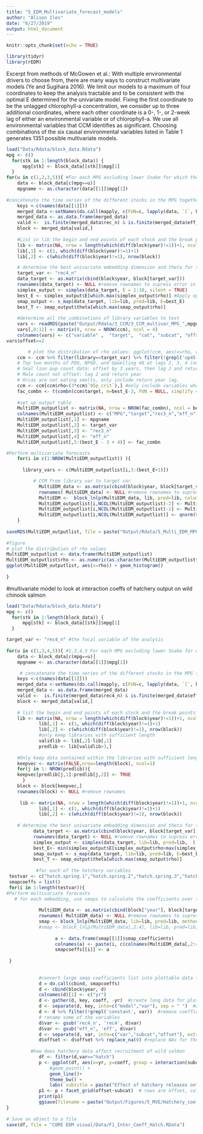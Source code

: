 ```yaml
---
title: "5_EDM_Multivariate_forecast_models"
author: "Alison Iles"
date: "6/27/2019"
output: html_document
---
```


```r
knitr::opts_chunk$set(echo = TRUE)

library(tidyr)
library(rEDM)

```

Excerpt from methods of McGowen et al.: With multiple environmental drivers to choose from, there are many ways to construct multivariate models (Ye and Sugihara 2016). We limit our models to a maximum of four coordinates to keep
the analysis tractable and to be consistent with the optimal E determined for the univariate model. Fixing the
first coordinate to be the unlagged chlorophyll-a concentration, we consider up to three additional coordinates, where each other coordinate is a 0-, 1-, or 2-week lag of either an environmental variable or of chlorophyll-a. We use all environmental variables that CCM identifies as significant. Choosing combinations of the six causal environmental variables listed in Table 1 generates 1351 possible multivariate models.

```r
load("Data/Rdata/block_data.Rdata")  
mpg <- c() 
  for(stk in 1:length(block_data)) { 
      mpg[stk] <- block_data[[stk]]$mpg[1]
  } 
for(u in c(1,2,3,5)){ #For each MPG excluding lower Snake for which there is only one stock
    data <- block_data[c(mpg==u)]
    mpgname <- as.character(data[[1]]$mpg[1])
    
#concatenate the time series of the different stocks in the MPG together
    keys <-c(names(data[[1]]))
    merged_data <-setNames(do.call(mapply, c(FUN=c, lapply(data, `[`, keys))), keys)
    merged_data <- as.data.frame(merged_data)
    valid <-  is.finite(merged_data$rec_n) & is.finite(merged_data$eff_n)
    block <- merged_data[valid,]  
    
    #List in lib the begin and end points of each stock and the break points within stocks
    lib <- matrix(NA, nrow = length(which(diff(block$year)!=1))+1, ncol = 2)
    lib[,1] <- c(1, which(diff(block$year)!=1)+1)
    lib[,2] <- c(which(diff(block$year)!=1), nrow(block))

    # determine the best univariate embedding dimension and theta for the target variable (total recruitment)
    target_var <- "rec4_n"
    data_target <- as.matrix(cbind(block$year, block[target_var]))
    rownames(data_target) <- NULL #remove rownames to supress error in CCM: NAs introduced by coersion
    simplex_output <- simplex(data_target, E = 1:10, silent = TRUE)
    best_E <- simplex_output$E[which.max(simplex_output$rho)] #Apply optimal E that maximizes rho to the following CCM...
    smap_output <- s_map(data_target, lib=lib, pred=lib, E=best_E) 
    best_T <- smap_output$theta[which.max(smap_output$rho)] 
            
    #determine all the combinations of library variables to test        
    vars <- readRDS(paste("Output/Rdata/3_CCM/3_CCM_multivar_MPG_",mpgname,".RDS", sep = ""))
    vars[,9:12] <- matrix(0, nrow = NROW(ccm), ncol = 4)
    colnames(vars) <- c("variable" ,  "target",  "cat", "subcat", "offset", "rho",  "N",  "95p_crit", "rec3 vars", "rec4 vars", "rec5 vars", "Total rec vars")
vars$offset==2

        # plot the distribution of rho values: ggplot(ccm, aes(x=rho, color=library)) + geom_histogram(fill="white")
    ccm <- ccm %>% filter(library==target_var) %>% filter(!grepl('up45', env_fac)) #focus on total recruits and remove upwelling at 45 degrees
    # Top two months of PDO, NPGO, and Upwelling 48 at lags 2, 3, 4 (only for rec4 and rec5), and 5 (only for rec5)
    # Seal lion pup count data: offset by 3 years, then lag 2 and return year
    # Male count not offset: lag 2 and return year
    # Orcas are not eating smolts, only include return year lag.
    ccm <- ccm[ccm$rho>(3*ccm$`95p_crit`),] #only include variables whose CCM rho was 2* the critical value
    fac_combn <- t(combn(ccm$target, m=best_E-3, FUN = NULL, simplify = TRUE))  # Generate all combinations of variables in sets the size of the embedding dimension minus 2 because recruits 3 and the number of effective spawners are included by default. 
    
    #set up output table
    MultiEDM_outputlist <- matrix(NA, nrow = NROW(fac_combn), ncol = best_E + 4)
    colnames(MultiEDM_outputlist) <- c("MPG","target","rec3_n","eff_n","library1","library2","library3","library4","library5","library6","library7", "rho", "N", "95p_crit")
    MultiEDM_outputlist[,1] <- mpgname
    MultiEDM_outputlist[,2] <- target_var
    MultiEDM_outputlist[,3] <- "rec3_n"  
    MultiEDM_outputlist[,4] <- "eff_n"    
    MultiEDM_outputlist[,5:(best_E - 3 + 4)] <- fac_combn    

#Perform multivariate forecasts
    for(i in c(1:NROW(MultiEDM_outputlist)) ){  
    
      library_vars <- c(MultiEDM_outputlist[i,3:(best_E+1)])

          # CCM from library var to target var   
            MultiEDM_data <- as.matrix(cbind(block$year, block[target_var], block[library_vars]))
            rownames( MultiEDM_data) <- NULL #remove rownames to supress error in CCM: NAs introduced by coersion
            MultiEDM <-  block_lnlp(MultiEDM_data, lib, pred=lib, columns = library_vars, target_column = target_var, method = c("s-map"), theta=best_T, silent = TRUE, first_column_time = TRUE)
            MultiEDM_outputlist[i,NCOL(MultiEDM_outputlist)-2] <- MultiEDM$rho
            MultiEDM_outputlist[i,NCOL(MultiEDM_outputlist)-1] <- MultiEDM$num_pred
            MultiEDM_outputlist[i,NCOL(MultiEDM_outputlist)] <- qnorm(0.95, sd = 1/sqrt(MultiEDM$num_pred - 3)) #qnorm is used to look up percentiles of the standard normal distribution. The 0.95 quantile is the 95th percentile. qnorm produces the boundary value that the rho needs to be greater than. 
    }
    
saveRDS(MultiEDM_outputlist, file = paste("Output/Rdata/5_Multi_EDM_MPG_",mpgname,".RDS", sep = ""), compress = FALSE)
    
#figure
# plot the distribution of rho values
MultiEDM_outputlist <- data.frame(MultiEDM_outputlist)
MultiEDM_outputlist$rho <- as.numeric(as.character(MultiEDM_outputlist$rho))
ggplot(MultiEDM_outputlist, aes(x=rho)) + geom_histogram()
      
}
```



#multivariate model to look at interaction coeffs of hatchery output on wild chinook salmon
```R
load("Data/Rdata/block_data.Rdata")  
mpg <- c() 
  for(stk in 1:length(block_data)) { 
      mpg[stk] <- block_data[[stk]]$mpg[1]
  } 

target_var <- "rec4_n" #the focal variable of the analysis
  
for(u in c(1,3,4,5)){ #1,3,4,5 For each MPG excluding lower Snake for which there is only one stock
    data <- block_data[c(mpg==u)]
    mpgname <- as.character(data[[1]]$mpg[1])

     # concatenate the time series of the different stocks in the MPG together
    keys <-c(names(data[[1]]))
    merged_data <-setNames(do.call(mapply, c(FUN=c, lapply(data, `[`, keys))), keys)
    merged_data <- as.data.frame(merged_data)
    valid <-  is.finite(merged_data$rec4_n) & is.finite(merged_data$eff_n) & is.finite(merged_data$hatch.spring.5)
    block <- merged_data[valid,]  
    
    # list the begin and end points of each stock and the break points within stocks
    lib <- matrix(NA, nrow = length(which(diff(block$year)!=1))+1, ncol = 2)
            lib[,1] <- c(1, which(diff(block$year)!=1)+1)
            lib[,2] <- c(which(diff(block$year)!=1), nrow(block))
            #only keep libraries with sufficient length
            validlib <- lib[,2]-lib[,1]
            predlib <- lib[validlib>3,]
    
    #Only keep data contained within the libraries with sufficient length
    keepvec <- matrix(FALSE,nrow=length(block), ncol=1)
    for(j in 1: NROW(predlib)){
    keepvec[predlib[j,1]:predlib[j,2]] <- TRUE
      }
    block <- block[keepvec,]
    rownames(block) <- NULL #remove rownames
     
     lib <- matrix(NA, nrow = length(which(diff(block$year)!=1))+1, ncol = 2)
            lib[,1] <- c(1, which(diff(block$year)!=1)+1)
            lib[,2] <- c(which(diff(block$year)!=1), nrow(block))
            
    # determine the best univariate embedding dimension and theta for the target variable (total recruitment)        
          data_target <- as.matrix(cbind(block$year, block[target_var], block$eff_n))
          rownames(data_target) <- NULL #remove rownames to supress error in CCM: NAs introduced by coersion
          simplex_output <- simplex(data_target, lib=lib, pred=lib,  E = 1:8, silent = TRUE)
          best_E<- min(simplex_output$E[simplex_output$rho>max(simplex_output$rho)-sd(simplex_output$rho)]) #choose the smallest E whose rho is within 1 stdv of the maximum rho)
          smap_output <- s_map(data_target, lib=lib, pred=lib, E=best_E) 
          best_T <- smap_output$theta[which.max(smap_output$rho)] 
  
           #for each of the hatchery variables  
 testvar <- c("hatch.spring.1","hatch.spring.2","hatch.spring.3","hatch.spring.4","hatch.spring.5","hatch.summer.1","hatch.summer.2","hatch.summer.3","hatch.summer.4","hatch.summer.5","hatch.total.1","hatch.total.2","hatch.total.3","hatch.total.4","hatch.total.5")
 smapcoeffs = list()
 for(i in 1:length(testvar)){          
#Perform multivariate forecasts
   # for each embedding, use smaps to calculate the coefficients over time
         
            MultiEDM_data <- as.matrix(cbind(block["year"], block[target_var], block["eff_n"], block[testvar[i]]))
            rownames( MultiEDM_data) <- NULL #remove rownames to supress error in CCM: NAs introduced by coersion
            smap <- block_lnlp(MultiEDM_data, lib=lib, pred=lib, method = c("s-map"), columns = c(target_var, "eff_n", testvar[i]), theta = best_T, first_column_time = TRUE, save_smap_coefficients = TRUE)
            #smap <- block_lnlp(MultiEDM_data[,2:4], lib=lib, pred=lib, method = c("s-map"), columns = c(target_var, "eff_n", testvar[i]), theta = best_T, first_column_time = FALSE, save_smap_coefficients = TRUE)
           
                  a <- data.frame(smap[[1]]$smap_coefficients)
                  colnames(a) <- paste(i, c(colnames(MultiEDM_data[,2:4]),"constant"))
                  smapcoeffs[[i]] <- a
                   
 }
 
 
            #convert large smap coefficients list into plottable data frame
            d = do.call(cbind, smapcoeffs)  
            d <- cbind(block$year, d)
            colnames(d)[1] <- c("yr")
            d <- gather(d, key, coeff, -yr)  #create long data for plotting
            d <- separate(d, key, into=c("model","var"), sep = " ")  #add columns for model number, variable
            d <- d %>% filter(!grepl('constant', var))  #remove coefficients for constants
            # rename some of the variables
            d$var <- gsub('rec4_n', 'rec4', d$var) 
            d$var <- gsub("eff_n", 'eff', d$var)
            d <- separate(d, var, into=c("var","subcat","offset"), extra = "merge", sep = "\\.")  
            d$offset <- d$offset %>% replace_na(0) #replace NAs for the target variable and offset values
            
         #how does hatchery data affect recruitment of wild salmon 
            df <- filter(d,var=="hatch")
            p <- ggplot(df, aes(x=yr, y=coeff, group = interaction(subcat, offset), colour = offset)) +
                #geom_point() +
                geom_line()+
                theme_bw() + 
                labs( subtitle = paste("Effect of hatchery releases on", target_var, "in", mpgname,"MPG",sep = " "), x="year", y="interaction coefficient") 
            p1 <- p + facet_grid(offset~subcat)  # rows are offset, columns are Spring, summer, total hatchery
            print(p1)
            ggsave(filename = paste("Output/Figures/5_MVE/Hatchery_coeff_on_" ,target_var, "in", mpgname, "MPG.pdf", sep = ""), plot = p, width = 7, height = 9.5, units = "in")  # saves the last plot
}
                   
# Save an object to a file
save(df, file = "CORE EDM visual/Data/F1_Inter_Coeff_Hatch.RData")                  
    

```